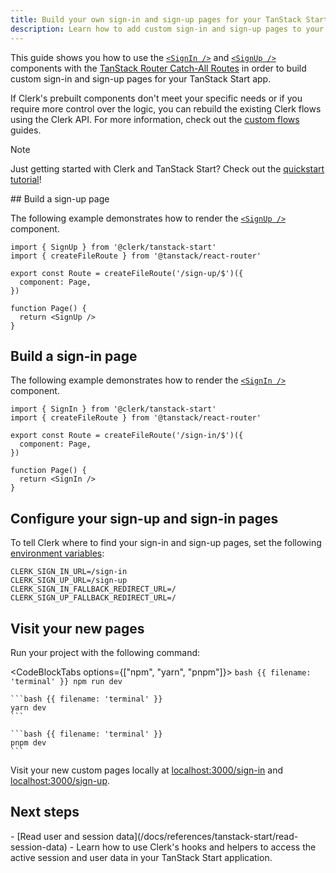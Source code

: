 ```yaml
---
title: Build your own sign-in and sign-up pages for your TanStack Start app with Clerk
description: Learn how to add custom sign-in and sign-up pages to your TanStack Start app with Clerk's prebuilt components.
---
```


This guide shows you how to use the [`<SignIn />`](/docs/components/authentication/sign-in) and [`<SignUp />`](/docs/components/authentication/sign-up) components with the [TanStack Router Catch-All Routes](https://tanstack.com/router/latest/docs/framework/react/guide/code-based-routing#splat--catch-all-routes) in order to build custom sign-in and sign-up pages for your TanStack Start app.

If Clerk's prebuilt components don't meet your specific needs or if you require more control over the logic, you can rebuild the existing Clerk flows using the Clerk API. For more information, check out the [custom flows](/docs/custom-flows/overview) guides.

> [!NOTE]
> Just getting started with Clerk and TanStack Start? Check out the [quickstart tutorial](/docs/quickstarts/tanstack-start)!

<Steps>
  ## Build a sign-up page

  The following example demonstrates how to render the [`<SignUp />`](/docs/components/authentication/sign-up) component.

  ```tsx {{ filename: 'app/routes/sign-up.$.tsx' }}
  import { SignUp } from '@clerk/tanstack-start'
  import { createFileRoute } from '@tanstack/react-router'

  export const Route = createFileRoute('/sign-up/$')({
    component: Page,
  })

  function Page() {
    return <SignUp />
  }
  ```

  ## Build a sign-in page

  The following example demonstrates how to render the [`<SignIn />`](/docs/components/authentication/sign-in) component.

  ```tsx {{ filename: 'app/routes/sign-in.$.tsx' }}
  import { SignIn } from '@clerk/tanstack-start'
  import { createFileRoute } from '@tanstack/react-router'

  export const Route = createFileRoute('/sign-in/$')({
    component: Page,
  })

  function Page() {
    return <SignIn />
  }
  ```

  ## Configure your sign-up and sign-in pages

  To tell Clerk where to find your sign-in and sign-up pages, set the following [environment variables](/docs/deployments/clerk-environment-variables#sign-in-and-sign-up-redirects):

  ```env {{ filename: '.env' }}
  CLERK_SIGN_IN_URL=/sign-in
  CLERK_SIGN_UP_URL=/sign-up
  CLERK_SIGN_IN_FALLBACK_REDIRECT_URL=/
  CLERK_SIGN_UP_FALLBACK_REDIRECT_URL=/
  ```

  ## Visit your new pages

  Run your project with the following command:

  <CodeBlockTabs options={["npm", "yarn", "pnpm"]}>
    ```bash {{ filename: 'terminal' }}
    npm run dev
    ```

    ```bash {{ filename: 'terminal' }}
    yarn dev
    ```

    ```bash {{ filename: 'terminal' }}
    pnpm dev
    ```
  </CodeBlockTabs>

  Visit your new custom pages locally at [localhost:3000/sign-in](http://localhost:3000/sign-in) and [localhost:3000/sign-up](http://localhost:3000/sign-up).
</Steps>

## Next steps

<Cards>
  - [Read user and session data](/docs/references/tanstack-start/read-session-data)
  - Learn how to use Clerk's hooks and helpers to access the active session and user data in your TanStack Start application.
</Cards>
